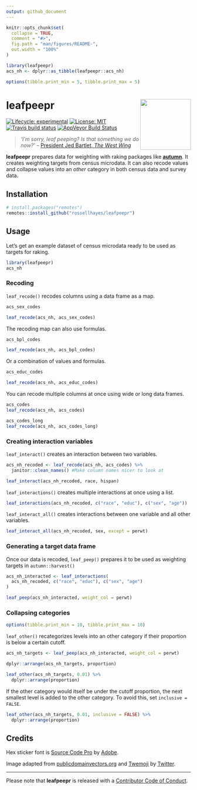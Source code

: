```yaml
---
output: github_document
---
```


<!-- README.md is generated from README.Rmd. Please edit that file -->

```r
knitr::opts_chunk$set(
  collapse = TRUE,
  comment = "#>",
  fig.path = "man/figures/README-",
  out.width = "100%"
)

library(leafpeepr)
acs_nh <- dplyr::as_tibble(leafpeepr::acs_nh)

options(tibble.print_min = 5, tibble.print_max = 5)
```

# leafpeepr <img src="man/figures/logo.png?raw=TRUE" align="right" height="138" />

<!-- badges: start -->
[![Lifecycle: experimental](https://img.shields.io/badge/lifecycle-experimental-orange.svg)](https://www.tidyverse.org/lifecycle/#experimental)
[![License: MIT](https://img.shields.io/badge/license-MIT-blueviolet.svg)](https://opensource.org/licenses/MIT)
[![Travis build status](https://travis-ci.org/rossellhayes/leafpeepr.svg?branch=master)](https://travis-ci.org/rossellhayes/leafpeepr)
[![AppVeyor Build Status](https://ci.appveyor.com/api/projects/status/github/rossellhayes/leafpeepr?branch=master&svg=true)](https://ci.appveyor.com/project/rossellhayes/leafpeepr)
<!-- badges: end -->

> *'I'm sorry, leaf peeping? Is that something we do now?'*
> -- [President Jed Bartlet, *The West Wing*](https://youtube.com/watch?v=0gL3Jh_-cpw)

**leafpeepr** prepares data for weighting with raking packages like [**autumn**](https://github.com/aaronrudkin/autumn).
It creates weighting targets from census microdata.
It can also recode values and collapse values into an *other* category in both census data and survey data. 

## Installation

```r
# install.packages("remotes")
remotes::install_github("rossellhayes/leafpeepr")
```

## Usage

Let's get an example dataset of census microdata ready to be used as targets for raking.

```r
library(leafpeepr)
acs_nh
```

### Recoding

`leaf_recode()` recodes columns using a data frame as a map.

```r
acs_sex_codes

leaf_recode(acs_nh, acs_sex_codes)
```

The recoding map can also use formulas.

```r
acs_bpl_codes

leaf_recode(acs_nh, acs_bpl_codes)
```

Or a combination of values and formulas.

```r
acs_educ_codes

leaf_recode(acs_nh, acs_educ_codes)
```

You can recode multiple columns at once using wide or long data frames.

```r
acs_codes
leaf_recode(acs_nh, acs_codes)

acs_codes_long
leaf_recode(acs_nh, acs_codes_long)
```

### Creating interaction variables

`leaf_interact()` creates an interaction between two variables.

```r
acs_nh_recoded <- leaf_recode(acs_nh, acs_codes) %>% 
  janitor::clean_names() #Make column names nicer to look at

leaf_interact(acs_nh_recoded, race, hispan)
```

`leaf_interactions()` creates multiple interactions at once using a list.

```r
leaf_interactions(acs_nh_recoded, c("race", "educ"), c("sex", "age"))
```

`leaf_interact_all()` creates interactions between one variable and all other variables.

```r
leaf_interact_all(acs_nh_recoded, sex, except = perwt)
```


### Generating a target data frame

Once our data is recoded, `leaf_peep()` prepares it to be used as weighting targets in `autumn::harvest()`

```r
acs_nh_interacted <- leaf_interactions(
  acs_nh_recoded, c("race", "educ"), c("sex", "age")
)

leaf_peep(acs_nh_interacted, weight_col = perwt)
```

### Collapsing categories

```r
options(tibble.print_min = 10, tibble.print_max = 10)
```

`leaf_other()` recategorizes levels into an other category if their proportion is below a certain cutoff.

```r
acs_nh_targets <- leaf_peep(acs_nh_interacted, weight_col = perwt)

dplyr::arrange(acs_nh_targets, proportion)

leaf_other(acs_nh_targets, 0.01) %>% 
  dplyr::arrange(proportion)
```

If the other category would itself be under the cutoff proportion, the next smallest level is added to the other category.
To avoid this, set `inclusive = FALSE`.

```r
leaf_other(acs_nh_targets, 0.01, inclusive = FALSE) %>% 
  dplyr::arrange(proportion)
```

## Credits

Hex sticker font is [Source Code Pro](https://github.com/adobe-fonts/source-code-pro) by [Adobe](https://adobe.com).

Image adapted from [publicdomainvectors.org](https://publicdomainvectors.org/en/free-clipart/Autumn-leaves-vector-background/64717.html) and [Twemoji](https://github.com/twitter/twemoji) by [Twitter](https://twitter.com).

---

Please note that **leafpeepr** is released with a
[Contributor Code of Conduct](https://www.contributor-covenant.org/version/2/0/code_of_conduct/).
